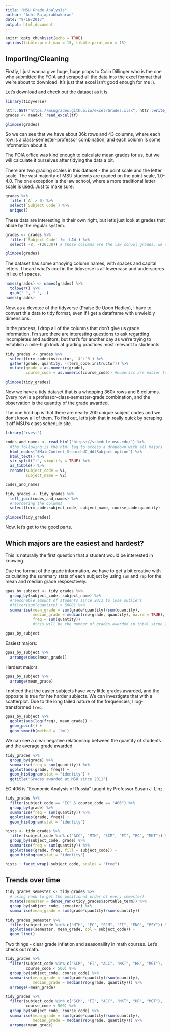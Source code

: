 ```yaml
---
title: "MSU Grade Analysis"
author: "Adhi Rajaprabhakaran"
date: "9/19/2017"
output: html_document
---
```


```r
knitr::opts_chunk$set(echo = TRUE)
options(tibble.print_max = 15, tibble.print_min = 15)
```

## Importing/Cleaning

Firstly, I just wanna give huge, huge props to Colin Dillinger who is the one who submitted the FOIA and scraped all the data into the excel format that we're about to download. It's just that excel isn't good enough for me :).

Let's download and check out the dataset as it is.

```r
library(tidyverse)

httr::GET("https://msugrades.github.io/excel/Grades.xlsx", httr::write_disk(tf <- tempfile(fileext = ".xlsx")))
grades <- readxl::read_excel(tf)

glimpse(grades)
```

So we can see that we have about 36k rows and 43 columns, where each row is a class-semester-professor combination, and each column is some information about it.

The FOIA office was kind enough to calculate mean grades for us, but we will calculate it ourselves after tidying the data a bit.

There are two grading scales in this dataset - the point scale and the letter scale. The vast majority of MSU students are graded on the point scale, 1.0-4.0. The one exception is the law school, where a more traditional letter scale is used. Just to make sure:

```r
grades %>% 
  filter(`A` > 0) %>% 
  select(`Subject Code`) %>% 
  unique()
```
These data are interesting in their own right, but let's just look at grades that abide by the regular system. 

```r
grades <- grades %>%
  filter(`Subject Code` != 'LAW') %>%
  select( -8, -(26:38)) # these columns are the law school grades, we don't want them

glimpse(grades)
```

The dataset has some annoying column names, with spaces and capital letters. I heard what's cool in the tidyverse is all lowercase and underscores in lieu of spaces.

```r
names(grades) <- names(grades) %>% 
  tolower() %>% 
  gsub(" ", "_", .)
names(grades)
```

Now, as a devotee of the tidyverse (Praise Be Upon Hadley), I have to convert this data to tidy format, even if I get a dataframe with unwieldly dimensions.

In the process, I drop all of the columns that don't give us grade information. I'm sure there are interesting questions to ask regarding incompletes and auditors, but that's for another day as we're trying to establish a mile-high look at grading practices most relevant to studennts.

```r
tidy_grades <- grades %>%
  select(term_code:instructor, `4`:`0`) %>%
  gather(grade, quantity, -(term_code:instructor)) %>%
  mutate(grade = as.numeric(grade),
         course_code = as.numeric(course_code)) #numerics are easier to sort by

glimpse(tidy_grades)
```

Now we have a tidy dataset that is a whopping 360k rows and 8 columns. Every row is a professor-class-semester-grade combination, and the observation is the quantity of the grade awarded. 

The one hold up is that there are nearly 200 unique subject codes and we don't know all of them. To find out, let's join that in really quick by scraping it off MSU's class schedule site.

```r
library("rvest")

codes_and_names <- read_html("https://schedule.msu.edu/") %>%
  #the following is the html tag to access a dropdown with all majors
  html_nodes("#MainContent_SrearchUC_ddlSubject option") %>%
  html_text() %>%
  str_split(":", simplify = TRUE) %>%
  as_tibble() %>%
  rename(subject_code = V1,
         subject_name = V2)

codes_and_names
```
```r
tidy_grades <- tidy_grades %>%
  left_join(codes_and_names) %>%
  #reordering the columns
  select(term_code:subject_code, subject_name, course_code:quantity) 

glimpse(tidy_grades)
```

Now, let's get to the good parts.

## Which majors are the easiest and hardest?

This is naturally the first question that a student would be interested in knowing. 

Due the format of the grade information, we have to get a bit creative with calculating the summary stats of each subject by using `sum` and `rep` for the mean and median grade respsectively.
```r
gpas_by_subject <- tidy_grades %>%
  group_by(subject_code, subject_name) %>%
  #reasonable amount of students since 2011 to lose outliers
  #filter(sum(quantity) > 5000) %>% 
  summarise(mean_grade = sum(grade*quantity)/sum(quantity),
            median_grade = median(rep(grade, quantity), na.rm = TRUE),
            freq = sum(quantity))
            #this will be the number of grades awarded in total sicne 2017

gpas_by_subject
```

Easiest majors:
```r
gpas_by_subject %>%
  arrange(desc(mean_grade))
```
Hardest majors:
```r
gpas_by_subject %>%
  arrange(mean_grade)
```

I noticed that the easier subjects have very little grades awarded, and the opposite is true for hte harder subjects. We can investigate that with a scatterplot. Due to the long tailed nature of the frequencies, I log-transformed `freq`.

``` r
gpas_by_subject %>%
  ggplot(aes(log(freq), mean_grade)) +
  geom_point() +
  geom_smooth(method = 'lm')
```

We can see a clear negative relationship between the quantity of students and the average grade awarded.

```r
tidy_grades %>%
  group_by(grade) %>%
  summarise(freq = sum(quantity)) %>%
  ggplot(aes(grade, freq)) +
  geom_histogram(stat = "identity") +
  ggtitle("Grades awarded at MSU since 2011")
```


EC 406 is "Economic Analysis of Russia" taught by Professor Susan J. Linz.
```r
tidy_grades %>%
  filter(subject_code == "EC" & course_code == "406") %>%
  group_by(grade) %>%
  summarise(freq = sum(quantity)) %>%
  ggplot(aes(grade, freq)) +
  geom_histogram(stat = "identity")
```

```r
hists <- tidy_grades %>%
  filter(subject_code %in% c("ACC", "MTH", "SCM", "FI", "EC", "MKT")) %>%
  group_by(subject_code, grade) %>%
  summarise(freq = sum(quantity)) %>%
  ggplot(aes(grade, freq, fill = subject_code)) +
  geom_histogram(stat = "identity")

hists + facet_wrap(~subject_code, scales = "free")
```

## Trends over time
```r
tidy_grades_semester <- tidy_grades %>%
  # using rank to get the positional order of every semester)
  mutate(semester = dense_rank(tidy_grades$sortable_term)) %>%
  group_by(subject_code, semester) %>%
  summarise(mean_grade = sum(grade*quantity)/sum(quantity))

tidy_grades_semester %>%
  filter(subject_code %in% c("MTH", "EC", "SCM", "FI", "ENG", "PSY")) %>%
  ggplot(aes(semester, mean_grade, col = subject_code)) +
  geom_line()
```

Two things - clear grade inflation and seasonaility in math courses. Let's check out math.

```r
tidy_grades %>%
  filter(subject_code %in% c("SCM", "FI", "ACC", "MKT", "HR", "MGT"),
         course_code < 500) %>%
  group_by(subject_code, course_code) %>%
  summarise(mean_grade = sum(grade*quantity)/sum(quantity),
            median_grade = median(rep(grade, quantity))) %>%
  arrange(-mean_grade)
```

```r
tidy_grades %>%
  filter(subject_code %in% c("SCM", "FI", "ACC", "MKT", "HR", "MGT"),
         course_code < 500) %>%
  group_by(subject_code, course_code) %>%
  summarise(mean_grade = sum(grade*quantity)/sum(quantity),
            median_grade = median(rep(grade, quantity))) %>%
  arrange(mean_grade)
```

